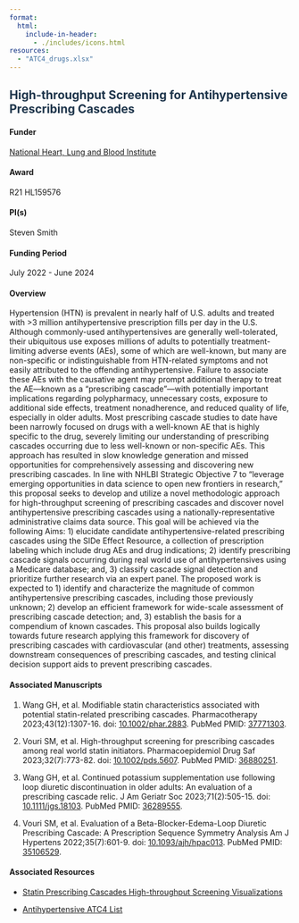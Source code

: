 ```yaml
---
format: 
  html:
    include-in-header: 
      - ./includes/icons.html
resources:
  - "ATC4_drugs.xlsx"
---
```


## [High-throughput Screening for Antihypertensive Prescribing Cascades]{style="color: #1E354B"}

#### Funder

[National Heart, Lung and Blood Institute](https://nhlbi.nih.gov/)

#### Award

R21 HL159576

#### PI(s)

Steven Smith

#### Funding Period

July 2022 - June 2024

#### Overview

Hypertension (HTN) is prevalent in nearly half of U.S. adults and treated with >3 million antihypertensive prescription fills per day in the U.S. Although commonly-used antihypertensives are generally well-tolerated, their ubiquitous use exposes millions of adults to potentially treatment-limiting adverse events (AEs), some of which are well-known, but many are non-specific or indistinguishable from HTN-related symptoms and not easily attributed to the offending antihypertensive. Failure to associate these AEs with the causative agent may prompt additional therapy to treat the AE—known as a “prescribing cascade”—with potentially important implications regarding polypharmacy, unnecessary costs, exposure to additional side effects, treatment nonadherence, and reduced quality of life, especially in older adults. Most prescribing cascade studies to date have been narrowly focused on drugs with a well-known AE that is highly specific to the drug, severely limiting our understanding of prescribing cascades occurring due to less well-known or non-specific AEs. This approach has resulted in slow knowledge generation and missed opportunities for comprehensively assessing and discovering new prescribing cascades. In line with NHLBI Strategic Objective 7 to “leverage emerging opportunities in data science to open new frontiers in research,” this proposal seeks to develop and utilize a novel methodologic approach for high-throughput screening of prescribing cascades and discover novel antihypertensive prescribing cascades using a nationally-representative administrative claims data source. This goal will be achieved via the following Aims: 1) elucidate candidate antihypertensive-related prescribing cascades using the SIDe Effect Resource, a collection of prescription labeling which include drug AEs and drug indications; 2) identify prescribing cascade signals occurring during real world use of antihypertensives using a Medicare database; and, 3) classify cascade signal detection and prioritize further research via an expert panel. The proposed work is expected to 1) identify and characterize the magnitude of common antihypertensive prescribing cascades, including those previously unknown; 2) develop an efficient framework for wide-scale assessment of prescribing cascade detection; and, 3) establish the basis for a compendium of known cascades. This proposal also builds logically towards future research applying this framework for discovery of prescribing cascades with cardiovascular (and other) treatments, assessing downstream consequences of prescribing cascades, and testing clinical decision support aids to prevent prescribing cascades.

#### Associated Manuscripts

1.    Wang GH, et al. Modifiable statin characteristics associated with potential statin-related prescribing cascades. Pharmacotherapy 2023;43(12):1307-16. doi: [10.1002/phar.2883](https://doi.org/10.1002/phar.2883). PubMed PMID: [37771303](https://pubmed.ncbi.nlm.nih.gov/37771303/).

2.    Vouri SM, et al. High-throughput screening for prescribing cascades among real world statin initiators. Pharmacoepidemiol Drug Saf 2023;32(7):773-82. doi: [10.1002/pds.5607](https://doi.org/10.1002/pds.5607). PubMed PMID: [36880251](https://pubmed.ncbi.nlm.nih.gov/36880251/).

3.    Wang GH, et al. Continued potassium supplementation use following loop diuretic discontinuation in older adults: An evaluation of a prescribing cascade relic. J Am Geriatr Soc 2023;71(2):505-15. doi: [10.1111/jgs.18103](https://doi.org/10.1111/jgs.18103). PubMed PMID: [36289555](https://pubmed.ncbi.nlm.nih.gov/36289555/).

4.    Vouri SM, et al. Evaluation of a Beta-Blocker-Edema-Loop Diuretic Prescribing Cascade: A Prescription Sequence Symmetry Analysis  Am J Hypertens 2022;35(7):601-9. doi: [10.1093/ajh/hpac013](https://doi.org/10.1093/ajh/hpac013). PubMed PMID: [35106529](https://pubmed.ncbi.nlm.nih.gov/35106529/).

#### Associated Resources

-   [Statin Prescribing Cascades High-throughput Screening Visualizations](https://public.tableau.com/app/profile/cvmedlab/viz/Resultsofthehigh-throughputSSAscreening/TableofContentsFlowchart)

-   [Antihypertensive ATC4 List](./ATC4_drugs.xlsx)
